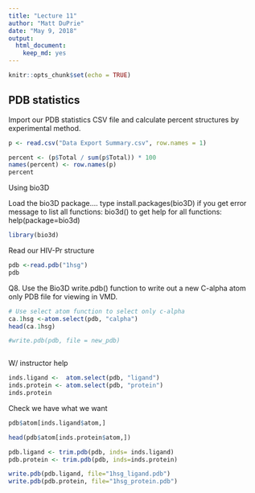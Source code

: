 ```yaml
---
title: "Lecture 11"
author: "Matt DuPrie"
date: "May 9, 2018"
output: 
  html_document: 
    keep_md: yes
---
```


```r
knitr::opts_chunk$set(echo = TRUE)
```

## PDB statistics

Import our PDB statistics CSV file and calculate percent structures by experimental method.


```r
p <- read.csv("Data Export Summary.csv", row.names = 1)
```



```r

percent <- (p$Total / sum(p$Total)) * 100
names(percent) <- row.names(p)
percent

```


Using bio3D

Load the bio3D package....
type install.packages(bio3D) if you get error message
to list all functions:
bio3d()
to get help for all functions:
help(package=bio3d)

```r
library(bio3d)
```

Read our HIV-Pr structure


```r
pdb <-read.pdb("1hsg")
pdb
```


Q8. Use the Bio3D write.pdb() function to write out a new C-alpha atom only PDB file for viewing in VMD. 

```r
# Use select atom function to select only c-alpha
ca.1hsg <-atom.select(pdb, "calpha")
head(ca.1hsg)

#write.pdb(pdb, file = new_pdb)



```

W/ instructor help

```r
inds.ligand <-  atom.select(pdb, "ligand")
inds.protein <- atom.select(pdb, "protein")
inds.protein


```



Check we have what we want

```r
pdb$atom[inds.ligand$atom,]
```


```r
head(pdb$atom[inds.protein$atom,])
```

```r

pdb.ligand <- trim.pdb(pdb, inds= inds.ligand)
pdb.protein <- trim.pdb(pdb, inds=inds.protein)

```

```r
write.pdb(pdb.ligand, file="1hsg_ligand.pdb")
write.pdb(pdb.protein, file="1hsg_protein.pdb")
```






